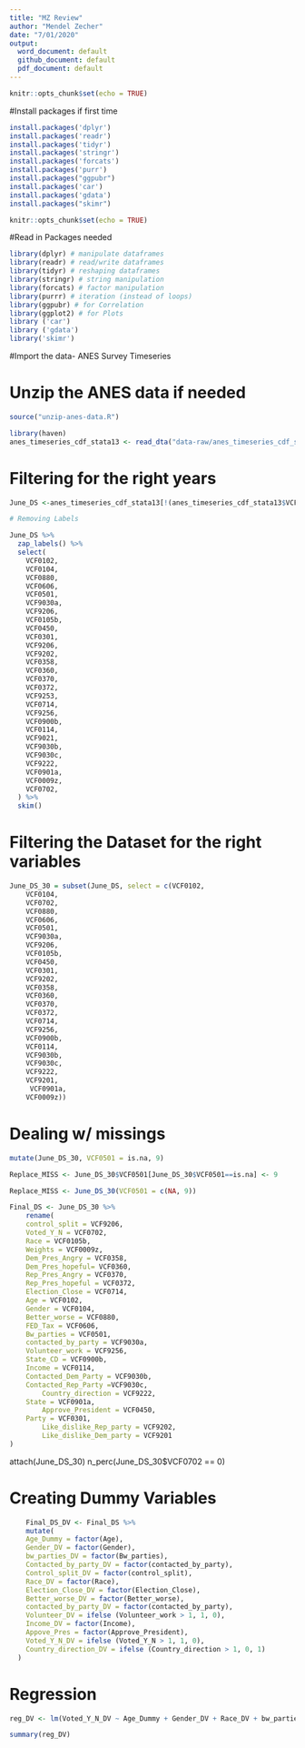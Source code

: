 ```yaml
---
title: "MZ Review"
author: "Mendel Zecher"
date: "7/01/2020"
output:
  word_document: default
  github_document: default
  pdf_document: default
---
```


```r
knitr::opts_chunk$set(echo = TRUE)
```

#Install packages if first time
```r
install.packages('dplyr')
install.packages('readr')
install.packages('tidyr')
install.packages('stringr')
install.packages('forcats')
install.packages('purr')
install.packages("ggpubr")
install.packages('car')
install.packages('gdata')
install.packages("skimr")
```

```r
knitr::opts_chunk$set(echo = TRUE)
```

#Read in Packages needed
```r
library(dplyr) # manipulate dataframes
library(readr) # read/write dataframes
library(tidyr) # reshaping dataframes
library(stringr) # string manipulation
library(forcats) # factor manipulation
library(purrr) # iteration (instead of loops)
library(ggpubr) # for Correlation
library(ggplot2) # for Plots
library ('car')
library ('gdata')
library('skimr') 
```

#Import the data- ANES Survey Timeseries

# Unzip the ANES data if needed
```r
source("unzip-anes-data.R")
```

```r
library(haven)
anes_timeseries_cdf_stata13 <- read_dta("data-raw/anes_timeseries_cdf_stata13.dta")
```
# Filtering for the right years 
```r
June_DS <-anes_timeseries_cdf_stata13[!(anes_timeseries_cdf_stata13$VCF0004<"2004"),]
```

```r
# Removing Labels

June_DS %>% 
  zap_labels() %>% 
  select(
    VCF0102,
    VCF0104, 
    VCF0880, 
    VCF0606, 
    VCF0501,
    VCF9030a,
    VCF9206, 
    VCF0105b, 
    VCF0450, 
    VCF0301,  
    VCF9206, 
    VCF9202,
    VCF0358, 
    VCF0360, 
    VCF0370, 
    VCF0372, 
    VCF9253, 
    VCF0714, 
    VCF9256, 
    VCF0900b, 
    VCF0114, 
    VCF9021,  
    VCF9030b,
    VCF9030c,	  
    VCF9222, 
    VCF0901a,
    VCF0009z,
    VCF0702,
  ) %>% 
  skim()

```

# Filtering the Dataset for the right variables
```r

June_DS_30 = subset(June_DS, select = c(VCF0102,
    VCF0104,
    VCF0702,
    VCF0880, 
    VCF0606, 
    VCF0501,
    VCF9030a,
    VCF9206, 
    VCF0105b, 
    VCF0450, 
    VCF0301,  
    VCF9202,
    VCF0358, 
    VCF0360, 
    VCF0370, 
    VCF0372, 
    VCF0714, 
    VCF9256, 
    VCF0900b, 
    VCF0114, 
    VCF9030b,
    VCF9030c,	  
    VCF9222,
    VCF9201,
     VCF0901a,
    VCF0009z))
```

# Dealing w/ missings
```r

mutate(June_DS_30, VCF0501 = is.na, 9)

Replace_MISS <- June_DS_30$VCF0501[June_DS_30$VCF0501==is.na] <- 9

Replace_MISS <- June_DS_30(VCF0501 = c(NA, 9))

```


```r

Final_DS <- June_DS_30 %>% 
    rename(
    control_split = VCF9206,
    Voted_Y_N = VCF0702,
    Race = VCF0105b,
    Weights = VCF0009z,
    Dem_Pres_Angry = VCF0358,
    Dem_Pres_hopeful= VCF0360,
    Rep_Pres_Angry = VCF0370,
    Rep_Pres_hopeful = VCF0372,
    Election_Close = VCF0714,
    Age = VCF0102,
    Gender = VCF0104,
    Better_worse = VCF0880,
    FED_Tax = VCF0606,
    Bw_parties = VCF0501,
    contacted_by_party = VCF9030a,
    Volunteer_work = VCF9256,
    State_CD = VCF0900b,
    Income = VCF0114,
    Contacted_Dem_Party = VCF9030b,
    Contacted_Rep_Party =VCF9030c,	 	 	 		
		Country_direction = VCF9222,
    State = VCF0901a,
		Approve_President = VCF0450, 
    Party = VCF0301,
		Like_dislike_Rep_party = VCF9202,
		Like_dislike_Dem_party = VCF9201
)

```
attach(June_DS_30)
n_perc(June_DS_30$VCF0702 == 0)

# Creating Dummy Variables
```r
   
    Final_DS_DV <- Final_DS %>% 
    mutate(
    Age_Dummy = factor(Age),
    Gender_DV = factor(Gender),
    bw_parties_DV = factor(Bw_parties),
    Contacted_by_party_DV = factor(contacted_by_party),
    Control_split_DV = factor(control_split),
    Race_DV = factor(Race),
    Election_Close_DV = factor(Election_Close),
    Better_worse_DV = factor(Better_worse),
    contacted_by_party_DV = factor(contacted_by_party),
    Volunteer_DV = ifelse (Volunteer_work > 1, 1, 0),
    Income_DV = factor(Income),
    Appove_Pres = factor(Approve_President),
    Voted_Y_N_DV = ifelse (Voted_Y_N > 1, 1, 0),
    Country_direction_DV = ifelse (Country_direction > 1, 0, 1)
  )
```  


# Regression 
```r

reg_DV <- lm(Voted_Y_N_DV ~ Age_Dummy + Gender_DV + Race_DV + bw_parties_DV + Contacted_by_party_DV + Control_split_DV + Election_Close_DV + Better_worse_DV +Volunteer_DV  + Income_DV + Country_direction_DV, weights= Weights, data=Final_DS_DV)

summary(reg_DV)


``` 


